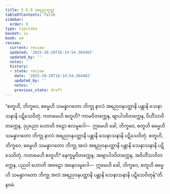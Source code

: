 ```yaml
---
title: 5.6.9 အရညသုတ္တ
tableOfContents: false
sidebar:
  order: 9
type: tipitaka
basket: su
book: a4
review:
  current: review
  updated: '2025-10-20T16:14:54.364402'
  updated_by: ''
  notes: ''
  history:
  - state: review
    date: '2025-10-20T16:14:54.364402'
    updated_by: ''
    notes: ''
    previous_state: draft
---
```



<DynamicBreadcrumb />


<ReviewStatus review={frontmatter.review} showDetails={true} />

<HypothesisAnnotation frontmatter={frontmatter} />

<Division number="262" book="a4" e="ch" v="15" p="575">

<Paragraph number="1559" book="a4">
“စတူဟိ, ဘိက္ခဝေ, ဓမ္မေဟိ သမန္နာဂတော ဘိက္ခု နာလံ အရညဝနပတ္ထာနိ ပန္တာနိ သေနာသနာနိ ပဋိသေဝိတုံ. ကတမေဟိ စတူဟိ? ကာမဝိတက္ကေန, ဗျာပါဒဝိတက္ကေန, ဝိဟိံသာဝိတက္ကေန, ဒုပ္ပညော ဟောတိ ဇဠော ဧလမူဂေါ—  ဣမေဟိ ခေါ, ဘိက္ခဝေ, စတူဟိ ဓမ္မေဟိ သမန္နာဂတော ဘိက္ခု နာလံ အရညဝနပတ္ထာနိ ပန္တာနိ သေနာသနာနိ ပဋိသေဝိတုံ.
</Paragraph>

<Paragraph number="1560" book="a4">
စတူဟိ, ဘိက္ခဝေ, ဓမ္မေဟိ သမန္နာဂတော ဘိက္ခု အလံ အရညဝနပတ္ထာနိ ပန္တာနိ သေနာသနာနိ ပဋိသေဝိတုံ. ကတမေဟိ စတူဟိ? နေက္ခမ္မဝိတက္ကေန, အဗျာပါဒဝိတက္ကေန, အဝိဟိံသာဝိတက္ကေန, ပညဝါ ဟောတိ အဇဠော အနေလမူဂေါ—  ဣမေဟိ ခေါ, ဘိက္ခဝေ, စတူဟိ ဓမ္မေဟိ သမန္နာဂတော ဘိက္ခု အလံ အရညဝနပတ္ထာနိ ပန္တာနိ သေနာသနာနိ ပဋိသေဝိတုန်”တိ.

</Paragraph>
</Division>

<Paragraph number="1561" type="center" book="a4">
နဝမံ.
</Paragraph>